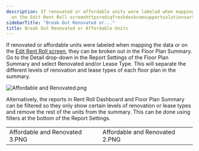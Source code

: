 ```yaml
---
description: If renovated or affordable units were labeled when mapping the data or
  on the Edit Rent Roll screenhttpsrediqfreshdeskcomsupportsolutionsarticleseditrentroll...
sidebarTitle: "Break Out Renovated or..."
title: Break Out Renovated or Affordable Units
---
```


If renovated or affordable units were labeled when mapping the data or on the [Edit Rent Roll screen](https://rediq.freshdesk.com/support/solutions/articles/5000742265-edit-rent-roll-screen), they can be broken out in the Floor Plan Summary. Go to the Detail drop-down in the Report Settings of the Floor Plan Summary and select Renovated and/or Lease Type. This will separate the different levels of renovation and lease types of each floor plan in the summary.


<Frame caption="Rent roll summary displaying unit details, lease types, and renovation statuses.">
  <img src="/images/rediq/b7a76c64bda64e7c8e03294a6678f8da5cbf4f7f.png" alt="Affordable and Renovated.png" />
</Frame>


Alternatively, the reports in Rent Roll Dashboard and Floor Plan Summary can be filtered so they only show certain levels of renovation or lease types and remove the rest of the units from the summary. This can be done using filters at the bottom of the Report Settings.




|  |  |
| --- | --- |
| Affordable and Renovated 3.PNG | Affordable and Renovated 2.PNG |